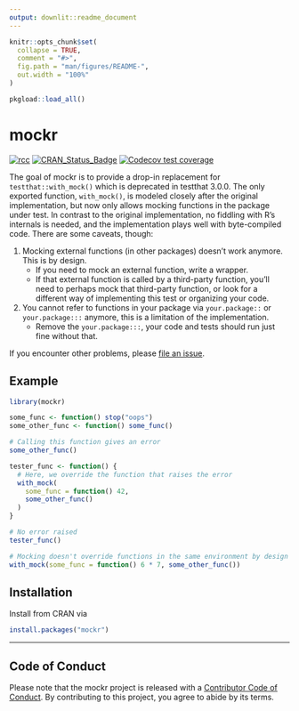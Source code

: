 ```yaml
---
output: downlit::readme_document
---
```


<!-- README.md is generated from README.Rmd. Please edit that file -->

```r
knitr::opts_chunk$set(
  collapse = TRUE,
  comment = "#>",
  fig.path = "man/figures/README-",
  out.width = "100%"
)

pkgload::load_all()
```

# mockr

<!-- badges: start -->
[![rcc](https://github.com/krlmlr/mockr/workflows/rcc/badge.svg)](https://github.com/krlmlr/mockr/actions)
[![CRAN_Status_Badge](https://www.r-pkg.org/badges/version/mockr)](https://cran.r-project.org/package=mockr)
[![Codecov test coverage](https://codecov.io/gh/krlmlr/mockr/branch/master/graph/badge.svg)](https://codecov.io/gh/krlmlr/mockr?branch=master)
<!-- badges: end -->


The goal of mockr is to provide a drop-in replacement for `testthat::with_mock()` which is deprecated in testthat 3.0.0.
The only exported function, `with_mock()`, is modeled closely after the original implementation, but now only allows mocking functions in the package under test.
In contrast to the original implementation, no fiddling
with R's internals is needed, and the implementation plays well with byte-compiled code.
There are some caveats, though:

1. Mocking external functions (in other packages) doesn't work anymore. This is by design.
    - If you need to mock an external function, write a wrapper.
    - If that external function is called by a third-party function, you'll need to perhaps mock that third-party function, or look for a different way of implementing this test or organizing your code.
2. You cannot refer to functions in your package via `your.package::` or `your.package:::` anymore, this is a limitation of the implementation.
    - Remove the `your.package:::`, your code and tests should run just fine without that.

If you encounter other problems, please [file an issue](https://github.com/krlmlr/mockr/issues).

## Example

```r
library(mockr)

some_func <- function() stop("oops")
some_other_func <- function() some_func()

# Calling this function gives an error
some_other_func()

tester_func <- function() {
  # Here, we override the function that raises the error
  with_mock(
    some_func = function() 42,
    some_other_func()
  )
}

# No error raised
tester_func()

# Mocking doesn't override functions in the same environment by design
with_mock(some_func = function() 6 * 7, some_other_func())
```

## Installation

Install from CRAN via

```r
install.packages("mockr")
```

---

## Code of Conduct

Please note that the mockr project is released with a [Contributor Code of Conduct](https://krlmlr.github.io/mockr/CODE_OF_CONDUCT.html). By contributing to this project, you agree to abide by its terms.
